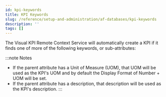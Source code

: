 ```yaml
---
id: kpi-keywords
title: KPI Keywords
slug: /reference/setup-and-administration/af-databases/kpi-keywords
description: ''
tags: []
---
```



The Visual KPI Remote Context Service will automatically create a KPI if it finds one of more of the following keywords, or sub-attributes:

:::note Notes
- If the parent attribute has a Unit of Measure (UOM), that UOM will be used as the KPI's UOM and by default the Display Format of Number + UOM will be set.
- If the parent attribute has a description, that description will be used as the KPI's description.
:::

<JsonToTable jsonData={table} />